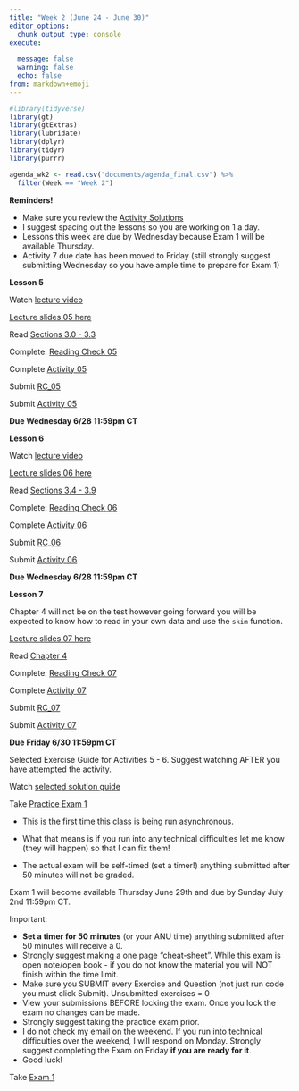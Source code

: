 ```yaml
---
title: "Week 2 (June 24 - June 30)"
editor_options: 
  chunk_output_type: console
execute:
  
  message: false
  warning: false
  echo: false
from: markdown+emoji
---
```


```r
#library(tidyverse)
library(gt)
library(gtExtras)
library(lubridate)
library(dplyr)
library(tidyr)
library(purrr)

agenda_wk2 <- read.csv("documents/agenda_final.csv") %>% 
  filter(Week == "Week 2")


```

::: slide-deck
**Reminders!**

- Make sure you review the [Activity Solutions](/course-solutions.html)
- I suggest spacing out the lessons so you are working on 1 a day.
- Lessons this week are due by Wednesday because Exam 1 will be available Thursday. 
- Activity 7 due date has been moved to Friday (still strongly suggest submitting Wednesday so you have ample time to prepare for Exam 1)
:::


::: slide-deck
**Lesson 5**

::: video
Watch [lecture video](https://northwestern.hosted.panopto.com/Panopto/Pages/Viewer.aspx?id=787d6a03-98bf-4429-854f-b02a01641c8a)
:::

::: slides
[Lecture slides 05 here](/slides/lec05.html)
:::

::: source
Read [Sections 3.0 - 3.3](https://nustat.github.io/intro-stat-data-sci/03-wrangling.html)

:::

::: source
Complete: [Reading Check 05](https://amkuyper.shinyapps.io/05_wrangling1/)
:::

::: source
Complete [Activity 05](https://posit.cloud/spaces/321338/content/5176483)
:::

::: homework
Submit [RC_05](https://canvas.northwestern.edu/courses/192604/assignments/1244673)

Submit [Activity 05](https://canvas.northwestern.edu/courses/192604/assignments/1244638)

**Due Wednesday 6/28 11:59pm CT**
:::
:::

::: slide-deck
**Lesson 6**

::: video
Watch [lecture video](https://northwestern.hosted.panopto.com/Panopto/Pages/Viewer.aspx?id=31b57142-c3fd-41f2-bccb-b02a01641c4e)
:::

::: slides
[Lecture slides 06 here](/slides/lec06.html)
:::

::: source
Read [Sections 3.4 - 3.9](https://nustat.github.io/intro-stat-data-sci/03-wrangling.html)
:::

::: source
Complete: [Reading Check 06](https://amkuyper.shinyapps.io/06_wrangling2/)
:::

::: source
Complete [Activity 06](https://posit.cloud/spaces/321338/content/5176484)
:::

::: homework
Submit [RC_06](https://canvas.northwestern.edu/courses/192604/assignments/1244674)

Submit [Activity 06](https://canvas.northwestern.edu/courses/192604/assignments/1244639)

**Due Wednesday 6/28 11:59pm CT**
:::
:::

::: slide-deck
**Lesson 7**

Chapter 4 will not be on the test however going forward you will be expected to know how to read in your own data and use the `skim` function.

<!-- ::: video -->
<!-- Watch [lecture video](https://northwestern.hosted.panopto.com/Panopto/Pages/Viewer.aspx?id=8b2b1856-a6e1-4ff0-a634-b02500d52991) -->
<!-- ::: -->

::: slides
[Lecture slides 07 here](/slides/lec07.html)
:::

::: source
Read [Chapter 4](https://nustat.github.io/intro-stat-data-sci/04-tidy.html)
:::

::: source
Complete: [Reading Check 07](https://amkuyper.shinyapps.io/07_tidy/)
:::

::: source
Complete [Activity 07](https://posit.cloud/spaces/321338/content/5176485)
:::

::: homework
Submit [RC_07](https://canvas.northwestern.edu/courses/192604/assignments/1244675)

Submit [Activity 07](https://canvas.northwestern.edu/courses/192604/assignments/1244640)

**Due Friday 6/30 11:59pm CT**
:::
:::

::: lab
Selected Exercise Guide for Activities 5 - 6. Suggest watching AFTER you have attempted the activity.

::: video
Watch [selected solution guide](https://northwestern.hosted.panopto.com/Panopto/Pages/Viewer.aspx?id=d803497f-24cd-4e25-b9a3-b02d01427a5f)
:::
:::


::: slide-deck
Take [Practice Exam 1](https://amkuyper.shinyapps.io/sample_exam1/)

- This is the first time this class is being run asynchronous.
- What that means is if you run into any technical difficulties let me know (they will happen) so that I can fix them!

- The actual exam will be self-timed (set a timer!) anything submitted after 50 minutes will not be graded.
:::

::: exam
Exam 1 will become available Thursday June 29th and due by Sunday July 2nd 11:59pm CT.

Important:

- **Set a timer for 50 minutes** (or your ANU time) anything submitted after 50 minutes will receive a 0.
- Strongly suggest making a one page "cheat-sheet". While this exam is open note/open book - if you do not know the material you will NOT finish within the time limit.
- Make sure you SUBMIT every Exercise and Question (not just run code you must click Submit). Unsubmitted exercises = 0
- View your submissions BEFORE locking the exam. Once you lock the exam no changes can be made.
- Strongly suggest taking the practice exam prior.
- I do not check my email on the weekend. If you run into technical difficulties over the weekend, I will respond on Monday. Strongly suggest completing the Exam on Friday **if you are ready for it**.
- Good luck!

Take [Exam 1](https://canvas.northwestern.edu/courses/192604/assignments/1244660)
:::